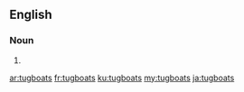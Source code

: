 ==English==

===Noun===
{{head|en}}

# {{plural of|tugboat}}

[[ar:tugboats]]
[[fr:tugboats]]
[[ku:tugboats]]
[[my:tugboats]]
[[ja:tugboats]]
